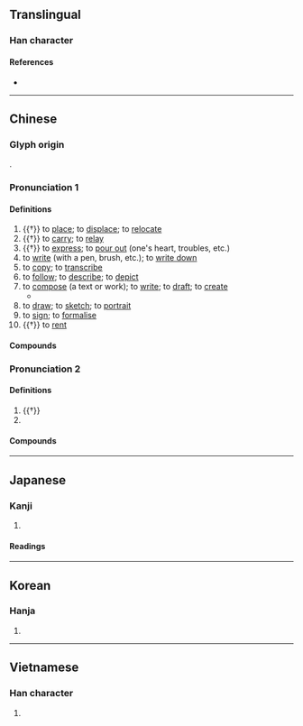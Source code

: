 {{character info/new}}
{{also|写|冩}}
==Translingual==
{{ja-forms|[[写]]|[[写]]|[[寫]]}}

===Han character===
{{Han char|rn=40|rad=宀|as=12|sn=15|four=30327|canj=JHXF|ids=⿱宀舄}}

====References====
* {{Han ref|kx=0292.040|dkj=07320|dj=0578.030|hdz=20953.140|uh=5BEB|ud=23531|bh=BC67|bd=48231}}

----

==Chinese==
{{zh-forms|s=写}}

===Glyph origin===
{{Han etym}}
{{Han compound|宀|舄|c1=s|c2=p|ls=psc}}.

===Pronunciation 1===
{{zh-pron
|m=xiě
|c=se2
|md=siā
|mn=siá
|mna=Taiwanese-The_Consonant_s.ogg
|h=pfs=siá
|w=2xia
|mc=y
|oc=y
|cat=v
}}

====Definitions====
{{zh-hanzi}}

# {{†}} to [[place]]; to [[displace]]; to [[relocate]]
# {{†}} to [[carry]]; to [[relay]]
# {{†}} to [[express]]; to [[pour out]] (one's heart, troubles, etc.)
# to [[write]] (with a pen, brush, etc.); to [[write down]]
# to [[copy]]; to [[transcribe]]
# to [[follow]]; to [[describe]]; to [[depict]]
# to [[compose]] (a text or work); to [[write]]; to [[draft]]; to [[create]]
#* {{zh-x|我 給 媽媽{ma} 寫 了 一 封 信。|I wrote a letter to my mother.}}
# to [[draw]]; to [[sketch]]; to [[portrait]]
# to [[sign]]; to [[formalise]]
# {{†}} to [[rent]]

====Compounds====
{{zh-der|寫實主義|寫意畫|寫真版|寫實|小寫|寫作|初寫黃庭|寫形|大特寫|影寫本|寫白|寫生|寫字檯|寫字|代寫|古寫|寫稿|寫本|寫書|寫憂|寫實片|寫字樓|寫字兒|寫信|密寫|兩腳寫字|大寫|寫法|填寫|寫真|寫真集|塗寫|寫意|六朝寫經|寫照|寫實派|傳寫|圖寫|寫景|抄寫|手寫繪圖|特寫鏡頭|抒寫|描寫|書寫|手寫辨似|手寫輸入|手寫體|特寫|改寫|摹寫|拼寫|模寫論|撰寫|描寫句|橫寫|模寫|淘寫|讀寫|臨寫|謄寫鋼版|編寫|輕描淡寫|陶寫|簡寫|默寫|速寫|體物寫志|草寫|複寫|聽寫|誤寫|譜寫|防寫口|縮寫|蒲牒寫書|謄寫|複寫紙|繕寫}}

===Pronunciation 2===
{{zh-pron
|m=xiè
|dial=n
|cat=v
}}

====Definitions====
{{zh-hanzi}}

# {{†}} {{zh-alt-form|卸|to [[unload]]; to [[disassemble]]}}
# {{zh-only|*寫意|(''dialectal'') [[comfortable]]; [[easy]]; [[handsome]]}}

====Compounds====
{{zh-der|fold=1|寫意兒|輸寫}}

{{zh-cat|Beginning}}

----

==Japanese==
{{ja-kanji forms|写|寫}}

===Kanji===
{{ja-kanji|grade=|rs=宀12|shin=写}}

# {{defn|lang=ja|sort=宀12}}

====Readings====
{{ja-readings|goon=[[しゃ]] (sha)|kanon=[[しゃ]] (sha)|kun=[[うつす]] (utsusu)}}

----

==Korean==

===Hanja===
{{ko-hanja|hangeul=사|rv=sa|mr=sa|y=sa}}

# {{defn|lang=ko|sort=宀12}}

----

==Vietnamese==

===Han character===
{{vi-readings|rs=宀12| hanviet = [[tả]], [[giã]]}}<!--additional pronunciations given at vi:Wiktionary; why does vi:Wiktionary have more pronunciations than the Nom Foundation database?-->

# {{defn|lang=vi|sort=宀12}}